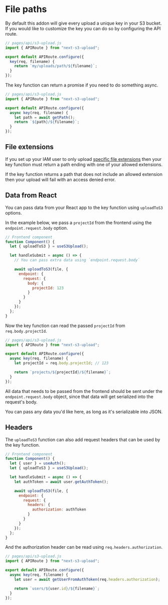 # File paths

By default this addon will give every upload a unique key in your S3 bucket. If you would like to customize the key you can do so by configuring the API route.

```js
// pages/api/s3-upload.js
import { APIRoute } from "next-s3-upload";

export default APIRoute.configure({
  key(req, filename) {
    return `my/uploads/path/${filename}`;
  }
});
```

The key function can return a promise if you need to do something async.

```js
// pages/api/s3-upload.js
import { APIRoute } from "next-s3-upload";

export default APIRoute.configure({
  async key(req, filename) {
    let path = await getPath();
    return `${path}/${filename}`;
  }
});
```

## File extensions

If you set up your IAM user to only upload [specific file extensions](https://next-s3-upload.codingvalue.com/setup#iam-user) then your key function must return a path ending with one of your allowed extensions.

If the key function returns a path that does not include an allowed extension then your upload will fail with an access denied error.

## Data from React

You can pass data from your React app to the key function using `uploadToS3` options.

In the example below, we pass a `projectId` from the frontend using the `endpoint.request.body` option.

```js
// Frontend component
function Component() {
  let { uploadToS3 } = useS3Upload();

  let handleSubmit = async () => {
    // You can pass extra data using `endpoint.request.body`

    await uploadToS3(file, {
      endpoint: {
        request: {
          body: {
            projectId: 123
          }
        }
      }
    });
  };
}
```

Now the key function can read the passed `projectId` from `req.body.projectId`.

```js
// pages/api/s3-upload.js
import { APIRoute } from "next-s3-upload";

export default APIRoute.configure({
  async key(req, filename) {
    let projectId = req.body.projectId; // 123

    return `projects/${projectId}/${filename}`;
  }
});
```

All data that needs to be passed from the frontend should be sent under the `endpoint.request.body` object, since that data will get serialized into the request's body.

You can pass any data you'd like here, as long as it's serializable into JSON.

## Headers

The `uploadToS3` function can also add request headers that can be used by the key function.

```js
// Frontend component
function Component() {
  let { user } = useAuth();
  let { uploadToS3 } = useS3Upload();

  let handleSubmit = async () => {
    let authToken = await user.getAuthToken();

    await uploadToS3(file, {
      endpoint: {
        request: {
          headers: {
            authorization: authToken
          }
        }
      }
    });
  };
}
```

And the authorization header can be read using `req.headers.authorization`.

```js
// pages/api/s3-upload.js
import { APIRoute } from "next-s3-upload";

export default APIRoute.configure({
  async key(req, filename) {
    let user = await getUserFromAuthToken(req.headers.authorization);

    return `users/${user.id}/${filename}`;
  }
});
```
